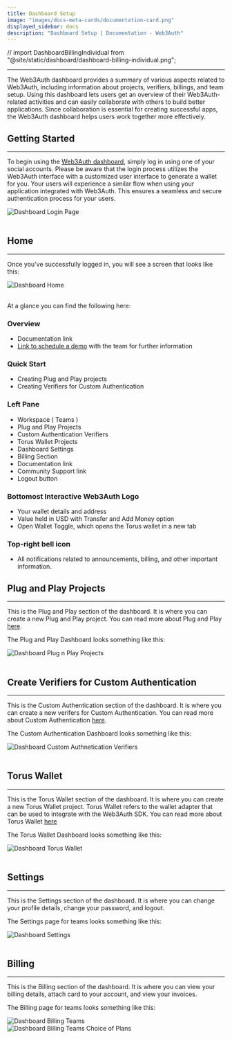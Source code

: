 ```yaml
---
title: Dashboard Setup
image: "images/docs-meta-cards/documentation-card.png"
displayed_sidebar: docs
description: "Dashboard Setup | Documentation - Web3Auth"
---
```


// import DashboardBillingIndividual from "@site/static/dashboard/dashboard-billing-individual.png";

---

The Web3Auth dashboard provides a summary of various aspects related to Web3Auth, including information about projects, verifiers, billings, and team
setup. Using this dashboard lets users get an overview of their Web3Auth-related activities and can easily collaborate with others to build better
applications. Since collaboration is essential for creating successful apps, the Web3Auth dashboard helps users work together more effectively.

## Getting Started

---

To begin using the [Web3Auth dashboard](https://dashboard.web3auth.io/), simply log in using one of your social accounts. Please be aware that the
login process utilizes the Web3Auth interface with a customized user interface to generate a wallet for you. Your users will experience a similar flow
when using your application integrated with Web3Auth. This ensures a seamless and secure authentication process for your users.

<div style={{ flexBasis: "300px", flexGrow: "1", textAlign: "center" }}>
  <img src={DashboardLoginPage} style={{ alignSelf: "center", maxWidth: "100%" }} alt="Dashboard Login Page" />
</div>
<br />

## Home

---

Once you've successfully logged in, you will see a screen that looks like this:

<div style={{ flexBasis: "300px", flexGrow: "1", textAlign: "center" }}>
  <img src={DashboardHome} style={{ alignSelf: "center", maxWidth: "100%" }} alt="Dashboard Home" />
</div>
<br />

At a glance you can find the following here:

### Overview

- Documentation link
- [Link to schedule a demo](https://calendly.com/web3auth/meeting-with-web3auth) with the team for further information

### Quick Start

- Creating Plug and Play projects
- Creating Verifiers for Custom Authentication

### Left Pane

- Workspace ( Teams )
- Plug and Play Projects
- Custom Authentication Verifiers
- Torus Wallet Projects
- Dashboard Settings
- Billing Section
- Documentation link
- Community Support link
- Logout button

### Bottomost Interactive Web3Auth Logo

- Your wallet details and address
- Value held in USD with Transfer and Add Money option
- Open Wallet Toggle, which opens the Torus wallet in a new tab

### Top-right bell icon

- All notifications related to announcements, billing, and other important information.

## Plug and Play Projects

---

This is the Plug and Play section of the dashboard. It is where you can create a new Plug and Play project. You can read more about Plug and Play
[here](/docs/pnp/introduction).

The Plug and Play Dashboard looks something like this:

<div style={{ flexBasis: "300px", flexGrow: "1", textAlign: "center" }}>
  <img src={DashboardPnP} style={{ alignSelf: "center", maxWidth: "100%" }} alt="Dashboard Plug n Play Projects" />
</div>
<br />

## Create Verifiers for Custom Authentication

---

This is the Custom Authentication section of the dashboard. It is where you can create a new verifers for Custom Authentication. You can read more
about Custom Authentication [here](/docs/auth-provider-setup/).

The Custom Authentication Dashboard looks something like this:

<div style={{ flexBasis: "300px", flexGrow: "1", textAlign: "center" }}>
  <img src={DashboardVerifiers} style={{ alignSelf: "center", maxWidth: "100%" }} alt="Dashboard Custom Authnetication Verifiers" />
</div>
<br />

## Torus Wallet

---

This is the Torus Wallet section of the dashboard. It is where you can create a new Torus Wallet project. Torus Wallet refers to the wallet adapter
that can be used to integrate with the Web3Auth SDK. You can read more about Torus Wallet [here](https://docs.tor.us/wallet/get-started)

The Torus Wallet Dashboard looks something like this:

<div style={{ flexBasis: "300px", flexGrow: "1", textAlign: "center" }}>
  <img src={DashboardTorusWallet} style={{ alignSelf: "center", maxWidth: "100%" }} alt="Dashboard Torus Wallet" />
</div>
<br />

## Settings

---

This is the Settings section of the dashboard. It is where you can change your profile details, change your password, and logout.

The Settings page for teams looks something like this:

<div style={{ flexBasis: "300px", flexGrow: "1", textAlign: "center" }}>
  <img src={DashboardSettings} style={{ alignSelf: "center", maxWidth: "100%" }} alt="Dashboard Settings" />
</div>
<br />

## Billing

---

This is the Billing section of the dashboard. It is where you can view your billing details, attach card to your account, and view your invoices.

The Billing page for teams looks something like this:

<div style={{ flexBasis: "300px", flexGrow: "1", textAlign: "center" }}>
  <img src={DashboardBillingTeam} style={{ alignSelf: "center", maxWidth: "100%" }} alt="Dashboard Billing Teams" />
</div>
<div style={{ flexBasis: "300px", flexGrow: "1", textAlign: "center" }}>
  <img src={DashboardBillingTeamChoice} style={{ alignSelf: "center", maxWidth: "100%" }} alt="Dashboard Billing Teams Choice of Plans" />
</div>
